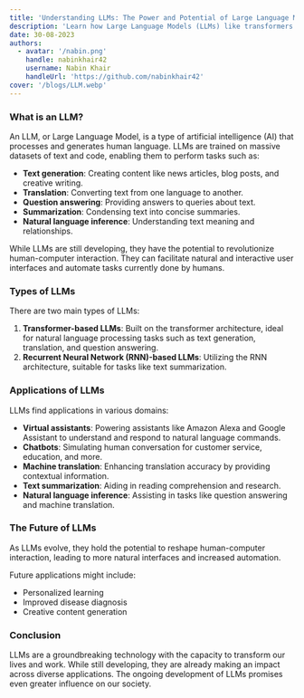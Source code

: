 ```yaml
---
title: 'Understanding LLMs: The Power and Potential of Large Language Models'
description: 'Learn how Large Language Models (LLMs) like transformers and RNNs are transforming AI with applications in text generation, translation, chatbots, and more.'
date: 30-08-2023
authors:
  - avatar: '/nabin.png'
    handle: nabinkhair42
    username: Nabin Khair
    handleUrl: 'https://github.com/nabinkhair42'
cover: '/blogs/LLM.webp'
---
```


### What is an LLM?

An LLM, or Large Language Model, is a type of artificial intelligence (AI) that processes and generates human language. LLMs are trained on massive datasets of text and code, enabling them to perform tasks such as:

- **Text generation**: Creating content like news articles, blog posts, and creative writing.
- **Translation**: Converting text from one language to another.
- **Question answering**: Providing answers to queries about text.
- **Summarization**: Condensing text into concise summaries.
- **Natural language inference**: Understanding text meaning and relationships.

While LLMs are still developing, they have the potential to revolutionize human-computer interaction. They can facilitate natural and interactive user interfaces and automate tasks currently done by humans.

### Types of LLMs

There are two main types of LLMs:

1. **Transformer-based LLMs**: Built on the transformer architecture, ideal for natural language processing tasks such as text generation, translation, and question answering.
2. **Recurrent Neural Network (RNN)-based LLMs**: Utilizing the RNN architecture, suitable for tasks like text summarization.

### Applications of LLMs

LLMs find applications in various domains:

- **Virtual assistants**: Powering assistants like Amazon Alexa and Google Assistant to understand and respond to natural language commands.
- **Chatbots**: Simulating human conversation for customer service, education, and more.
- **Machine translation**: Enhancing translation accuracy by providing contextual information.
- **Text summarization**: Aiding in reading comprehension and research.
- **Natural language inference**: Assisting in tasks like question answering and machine translation.

### The Future of LLMs

As LLMs evolve, they hold the potential to reshape human-computer interaction, leading to more natural interfaces and increased automation.

Future applications might include:

- Personalized learning
- Improved disease diagnosis
- Creative content generation

### Conclusion

LLMs are a groundbreaking technology with the capacity to transform our lives and work. While still developing, they are already making an impact across diverse applications. The ongoing development of LLMs promises even greater influence on our society.
